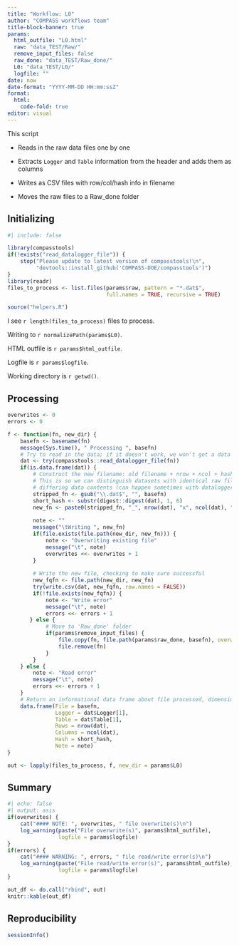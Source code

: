 ```yaml
---
title: "Workflow: L0"
author: "COMPASS workflows team"
title-block-banner: true
params:
  html_outfile: "L0.html"
  raw: "data_TEST/Raw/"
  remove_input_files: false
  raw_done: "data_TEST/Raw_done/"
  L0: "data_TEST/L0/"
  logfile: ""
date: now
date-format: "YYYY-MM-DD HH:mm:ssZ"
format: 
  html:
    code-fold: true
editor: visual
---
```


This script

-   Reads in the raw data files one by one

-   Extracts `Logger` and `Table` information from the header and adds them as columns

-   Writes as CSV files with row/col/hash info in filename

-   Moves the raw files to a Raw_done folder

## Initializing

```r
#| include: false

library(compasstools)
if(!exists("read_datalogger_file")) {
    stop("Please update to latest version of compasstools!\n",
         "devtools::install_github('COMPASS-DOE/compasstools')")
}
library(readr)
files_to_process <- list.files(params$raw, pattern = "*.dat$", 
                               full.names = TRUE, recursive = TRUE)

source("helpers.R")
```

I see `r length(files_to_process)` files to process.

Writing to `r normalizePath(params$L0)`.

HTML outfile is `r params$html_outfile`.

Logfile is `r params$logfile`.

Working directory is `r getwd()`.

## Processing

```r
overwrites <- 0
errors <- 0

f <- function(fn, new_dir) {
    basefn <- basename(fn)
    message(Sys.time(), " Processing ", basefn)
    # Try to read in the data; if it doesn't work, we won't get a data frame back
    dat <- try(compasstools::read_datalogger_file(fn))
    if(is.data.frame(dat)) {
        # Construct the new filename: old filename + nrow + ncol + hash
        # This is so we can distinguish datasets with identical raw filename but
        # differing data contents (can happen sometimes with dataloggers)
        stripped_fn <- gsub("\\.dat$", "", basefn)
        short_hash <- substr(digest::digest(dat), 1, 6)
        new_fn <- paste0(stripped_fn, "_", nrow(dat), "x", ncol(dat), "_", short_hash, ".csv")
        
        note <- ""
        message("\tWriting ", new_fn)
        if(file.exists(file.path(new_dir, new_fn))) {
            note <- "Overwriting existing file"
            message("\t", note)
            overwrites <<- overwrites + 1
        }
        
        # Write the new file, checking to make sure successful
        new_fqfn <- file.path(new_dir, new_fn)
        try(write.csv(dat, new_fqfn, row.names = FALSE))
        if(!file.exists(new_fqfn)) {
            note <- "Write error"
            message("\t", note)
            errors <<- errors + 1
       } else {
            # Move to 'Raw_done' folder
            if(params$remove_input_files) {
                file.copy(fn, file.path(params$raw_done, basefn), overwrite = FALSE)
                file.remove(fn)
            }
        }
    } else {
        note <- "Read error"
        message("\t", note)
        errors <<- errors + 1
    }
    # Return an informational data frame about file processed, dimensions, etc.
    data.frame(File = basefn,
               Logger = dat$Logger[1],
               Table = dat$Table[1],
               Rows = nrow(dat),
               Columns = ncol(dat),
               Hash = short_hash,
               Note = note)
}

out <- lapply(files_to_process, f, new_dir = params$L0)
```

## Summary

```r
#| echo: false
#| output: asis
if(overwrites) {
    cat("#### NOTE: ", overwrites, " file overwrite(s)\n")
    log_warning(paste("File overwrite(s)", params$html_outfile), 
                logfile = params$logfile)
}
if(errors) {
    cat("#### WARNING: ", errors, " file read/write error(s)\n")
    log_warning(paste("File read/write error(s)", params$html_outfile), 
                logfile = params$logfile)
}
```

```r
out_df <- do.call("rbind", out)
knitr::kable(out_df)
```

## Reproducibility

```r
sessionInfo()
```
